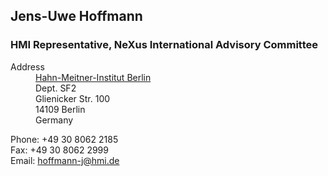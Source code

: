 ==Jens-Uwe Hoffmann==
===HMI Representative, NeXus International Advisory Committee===
;Address
:[http://www.hmi.de Hahn-Meitner-Institut Berlin]
:Dept. SF2
:Glienicker Str. 100
:14109 Berlin
: Germany

;Phone: +49 30 8062 2185
;Fax: +49 30 8062 2999
;Email: [mailto:hoffmann-j@hmi.de hoffmann-j@hmi.de]
